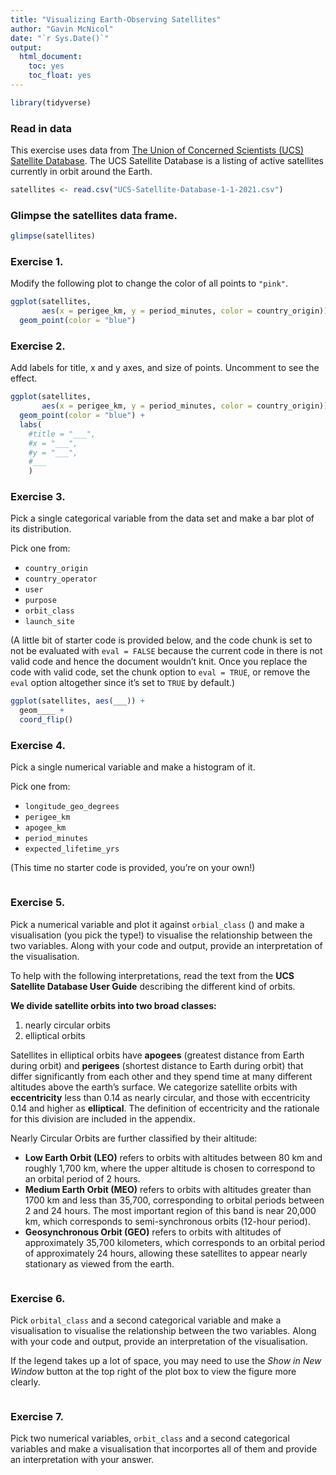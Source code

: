 ```yaml
---
title: "Visualizing Earth-Observing Satellites"
author: "Gavin McNicol"
date: "`r Sys.Date()`"
output:
  html_document: 
    toc: yes
    toc_float: yes
---
```


```r
library(tidyverse)
```

### Read in data

This exercise uses data from [The Union of Concerned Scientists (UCS) Satellite Database](https://www.ucsusa.org/satellite_database).
The UCS Satellite Database is a listing of active satellites currently in orbit around the Earth.

```r
satellites <- read.csv("UCS-Satellite-Database-1-1-2021.csv") 
```

### Glimpse the satellites data frame.

```r
glimpse(satellites)
```

### Exercise 1.

Modify the following plot to change the color of all points to `"pink"`.

```r
ggplot(satellites, 
       aes(x = perigee_km, y = period_minutes, color = country_origin)) +
  geom_point(color = "blue")
```

### Exercise 2.

Add labels for title, x and y axes, and size of points.
Uncomment to see the effect.

```r
ggplot(satellites, 
       aes(x = perigee_km, y = period_minutes, color = country_origin)) +
  geom_point(color = "blue") +
  labs(
    #title = "___",
    #x = "___", 
    #y = "___",
    #___
    )
```

### Exercise 3.

Pick a single categorical variable from the data set and make a bar plot of its distribution.

Pick one from:

-   `country_origin`
-   `country_operator`
-   `user`
-   `purpose`
-   `orbit_class`
-   `launch_site`

(A little bit of starter code is provided below, and the code chunk is set to not be evaluated with `eval = FALSE` because the current code in there is not valid code and hence the document wouldn't knit. Once you replace the code with valid code, set the chunk option to `eval = TRUE`, or remove the `eval` option altogether since it's set to `TRUE` by default.)

```r
ggplot(satellites, aes(___)) +
  geom____ +
  coord_flip()
```

### Exercise 4.

Pick a single numerical variable and make a histogram of it.

Pick one from:

-   `longitude_geo_degrees`
-   `perigee_km`
-   `apogee_km`
-   `period_minutes`
-   `expected_lifetime_yrs`

(This time no starter code is provided, you're on your own!)

```r

```

### Exercise 5.

Pick a numerical variable and plot it against `orbial_class` () and make a visualisation (you pick the type!) to visualise the relationship between the two variables.
Along with your code and output, provide an interpretation of the visualisation.

To help with the following interpretations, read the text from the **UCS Satellite Database User Guide** describing the different kind of orbits.

**We divide satellite orbits into two broad classes:**

1.  nearly circular orbits
2.  elliptical orbits

Satellites in elliptical orbits have **apogees** (greatest distance from Earth during orbit) and **perigees** (shortest distance to Earth during orbit) that differ significantly from each other and they spend time at many different altitudes above the earth's surface.
We categorize satellite orbits with **eccentricity** less than 0.14 as nearly circular, and those with eccentricity 0.14 and higher as **elliptical**.
The definition of eccentricity and the rationale for this division are included in the appendix.

Nearly Circular Orbits are further classified by their altitude:

-   **Low Earth Orbit (LEO)** refers to orbits with altitudes between 80 km and roughly 1,700 km, where the upper altitude is chosen to correspond to an orbital period of 2 hours.
-   **Medium Earth Orbit (MEO)** refers to orbits with altitudes greater than 1700 km and less than 35,700, corresponding to orbital periods between 2 and 24 hours. The most important region of this band is near 20,000 km, which corresponds to semi-synchronous orbits (12-hour period).
-   **Geosynchronous Orbit (GEO)** refers to orbits with altitudes of approximately 35,700 kilometers, which corresponds to an orbital period of approximately 24 hours, allowing these satellites to appear nearly stationary as viewed from the earth.

```r

```

### Exercise 6.

Pick `orbital_class` and a second categorical variable and make a visualisation to visualise the relationship between the two variables.
Along with your code and output, provide an interpretation of the visualisation.

If the legend takes up a lot of space, you may need to use the *Show in New Window* button at the top right of the plot box to view the figure more clearly.

```r

```

### Exercise 7.

Pick two numerical variables, `orbit_class` and a second categorical variables and make a visualisation that incorportes all of them and provide an interpretation with your answer.

```r

```
